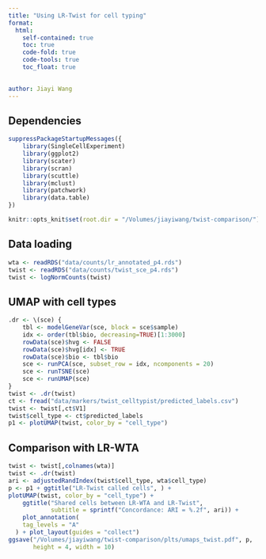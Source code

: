 ```yaml
---
title: "Using LR-Twist for cell typing"
format:
  html:
    self-contained: true
    toc: true
    code-fold: true
    code-tools: true
    toc_float: true

    
author: Jiayi Wang
---
```


## Dependencies
```r
suppressPackageStartupMessages({
    library(SingleCellExperiment)
    library(ggplot2)
    library(scater)
    library(scran)
    library(scuttle)
    library(mclust)
    library(patchwork)
    library(data.table)
})
```

```r
knitr::opts_knit$set(root.dir = "/Volumes/jiayiwang/twist-comparison/")
```


## Data loading
```r
wta <- readRDS("data/counts/lr_annotated_p4.rds")
twist <- readRDS("data/counts/twist_sce_p4.rds")
twist <- logNormCounts(twist)
```

## UMAP with cell types
```r
.dr <- \(sce) {
    tbl <- modelGeneVar(sce, block = sce$sample)
    idx <- order(tbl$bio, decreasing=TRUE)[1:3000]
    rowData(sce)$hvg <- FALSE
    rowData(sce)$hvg[idx] <- TRUE
    rowData(sce)$bio <- tbl$bio 
    sce <- runPCA(sce, subset_row = idx, ncomponents = 20)
    sce <- runTSNE(sce)
    sce <- runUMAP(sce)
}
twist <- .dr(twist)
ct <- fread("data/markers/twist_celltypist/predicted_labels.csv")
twist <- twist[,ct$V1]
twist$cell_type <- ct$predicted_labels
p1 <- plotUMAP(twist, color_by = "cell_type") 
```

## Comparison with LR-WTA 
```r
twist <- twist[,colnames(wta)]
twist <- .dr(twist)
ari <- adjustedRandIndex(twist$cell_type, wta$cell_type)
p <- p1 + ggtitle("LR-Twist called cells", ) +
plotUMAP(twist, color_by = "cell_type") + 
    ggtitle("Shared cells between LR-WTA and LR-Twist", 
            subtitle = sprintf("Concordance: ARI = %.2f", ari)) +
    plot_annotation(
    tag_levels = "A"
  ) + plot_layout(guides = "collect")
ggsave("/Volumes/jiayiwang/twist-comparison/plts/umaps_twist.pdf", p, 
       height = 4, width = 10)
```

